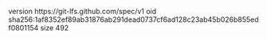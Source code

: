version https://git-lfs.github.com/spec/v1
oid sha256:1af8352ef89ab31876ab291dead0737cf6ad128c23ab45b026b855edf0801154
size 492
